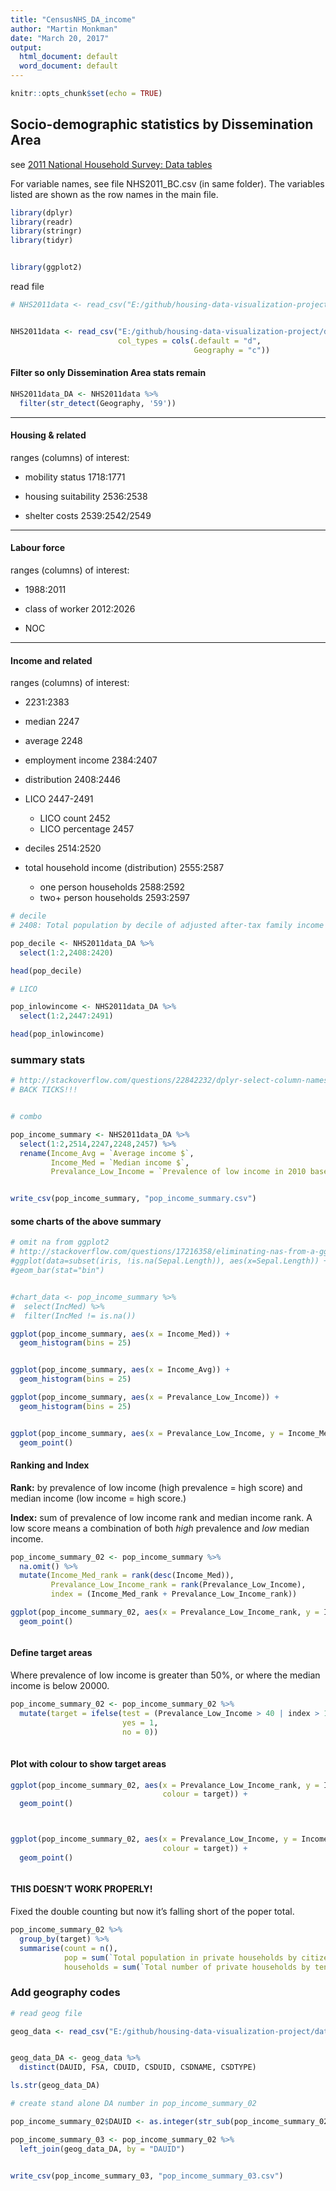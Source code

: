 ```yaml
---
title: "CensusNHS_DA_income"
author: "Martin Monkman"
date: "March 20, 2017"
output:
  html_document: default
  word_document: default
---
```


```r
knitr::opts_chunk$set(echo = TRUE)
```

## Socio-demographic statistics by Dissemination Area

see [2011 National Household Survey: Data tables](http://www12.statcan.gc.ca/nhs-enm/2011/dp-pd/dt-td/Lp-eng.cfm?LANG=E&APATH=3&DETAIL=0&DIM=0&FL=A&FREE=0&GC=0&GID=0&GK=0&GRP=0&PID=0&PRID=0&PTYPE=105277&S=0&SHOWALL=Yes&StartRow=1&SUB=0&Temporal=2013&THEME=98&VID=0&VNAMEE=&VNAMEF=)


For variable names, see file NHS2011_BC.csv (in same folder). The variables listed are shown as the row names in the main file.

```r
library(dplyr)
library(readr)
library(stringr)
library(tidyr)


library(ggplot2)


```



read file

```r

# NHS2011data <- read_csv("E:/github/housing-data-visualization-project/data/R3_SCP_Can_PR_CD_CSD_DA_AllGNRs_withSUPP_BC.csv")


NHS2011data <- read_csv("E:/github/housing-data-visualization-project/data/R3_SCP_Can_PR_CD_CSD_DA_AllGNRs_withSUPP_BC.csv",
                        col_types = cols(.default = "d",
                                         Geography = "c"))


```

#### Filter so only Dissemination Area stats remain

```r

NHS2011data_DA <- NHS2011data %>%
  filter(str_detect(Geography, '59'))


```

---

#### Housing & related

ranges (columns) of interest:

* mobility status  1718:1771

* housing suitability  2536:2538
* shelter costs  2539:2542/2549

---

#### Labour force

ranges (columns) of interest:

* 1988:2011

* class of worker  2012:2026
* NOC  


---

#### Income and related

ranges (columns) of interest:

* 2231:2383

* median 2247
* average 2248

* employment income 2384:2407
* distribution 2408:2446
* LICO 2447-2491
  - LICO count 2452
  - LICO percentage 2457

* deciles  2514:2520
* total household income (distribution)  2555:2587
  - one person households 2588:2592
  - two+ person households 2593:2597



```r



# decile
# 2408: Total population by decile of adjusted after-tax family income

pop_decile <- NHS2011data_DA %>%
  select(1:2,2408:2420)

head(pop_decile)

# LICO

pop_inlowincome <- NHS2011data_DA %>%
  select(1:2,2447:2491)

head(pop_inlowincome)

```


### summary stats


```r

# http://stackoverflow.com/questions/22842232/dplyr-select-column-names-containing-white-space
# BACK TICKS!!!


# combo

pop_income_summary <- NHS2011data_DA %>%
  select(1:2,2514,2247,2248,2457) %>%
  rename(Income_Avg = `Average income $`,
         Income_Med = `Median income $`,
         Prevalance_Low_Income = `Prevalence of low income in 2010 based on after-tax low-income measure %`)


write_csv(pop_income_summary, "pop_income_summary.csv")

```


#### some charts of the above summary

```r

# omit na from ggplot2
# http://stackoverflow.com/questions/17216358/eliminating-nas-from-a-ggplot
#ggplot(data=subset(iris, !is.na(Sepal.Length)), aes(x=Sepal.Length)) + 
#geom_bar(stat="bin")


#chart_data <- pop_income_summary %>%
#  select(IncMed) %>%
#  filter(IncMed != is.na())

ggplot(pop_income_summary, aes(x = Income_Med)) +
  geom_histogram(bins = 25)


ggplot(pop_income_summary, aes(x = Income_Avg)) +
  geom_histogram(bins = 25)

ggplot(pop_income_summary, aes(x = Prevalance_Low_Income)) +
  geom_histogram(bins = 25)


ggplot(pop_income_summary, aes(x = Prevalance_Low_Income, y = Income_Med)) +
  geom_point()

```


#### Ranking and Index

**Rank:** by prevalence of low income (high prevalence = high score) and median income (low income = high score.)

**Index:** sum of prevalence of low income rank and median income rank.
A low score means a combination of both _high_ prevalence and _low_ median income.



```r

pop_income_summary_02 <- pop_income_summary %>%
  na.omit() %>%
  mutate(Income_Med_rank = rank(desc(Income_Med)),
         Prevalance_Low_Income_rank = rank(Prevalance_Low_Income),
         index = (Income_Med_rank + Prevalance_Low_Income_rank))

ggplot(pop_income_summary_02, aes(x = Prevalance_Low_Income_rank, y = Income_Med_rank)) +
  geom_point()



```


#### Define target areas

Where prevalence of low income is greater than 50%, or where the median income is below 20000.

```r

pop_income_summary_02 <- pop_income_summary_02 %>%
  mutate(target = ifelse(test = (Prevalance_Low_Income > 40 | index > 12000),
                         yes = 1, 
                         no = 0))
  


```


#### Plot with colour to show target areas

```r

ggplot(pop_income_summary_02, aes(x = Prevalance_Low_Income_rank, y = Income_Med_rank,
                                  colour = target)) +
  geom_point()



ggplot(pop_income_summary_02, aes(x = Prevalance_Low_Income, y = Income_Med,
                                  colour = target)) +
  geom_point()



```


#### THIS DOESN'T WORK PROPERLY!

Fixed the double counting but now it's falling short of the poper total. 


```r

pop_income_summary_02 %>%
  group_by(target) %>%
  summarise(count = n(),
            pop = sum(`Total population in private households by citizenship`),
            households = sum(`Total number of private households by tenure`))

```



### Add geography codes

```r

# read geog file

geog_data <- read_csv("E:/github/housing-data-visualization-project/data/geography/DB2011_all_translations_adjusted_WithCdCmaAddups.csv")


geog_data_DA <- geog_data %>%
  distinct(DAUID, FSA, CDUID, CSDUID, CSDNAME, CSDTYPE)

ls.str(geog_data_DA)

# create stand alone DA number in pop_income_summary_02

pop_income_summary_02$DAUID <- as.integer(str_sub(pop_income_summary_02$Geography, 1, 8))

pop_income_summary_03 <- pop_income_summary_02 %>% 
  left_join(geog_data_DA, by = "DAUID")


write_csv(pop_income_summary_03, "pop_income_summary_03.csv")


```


